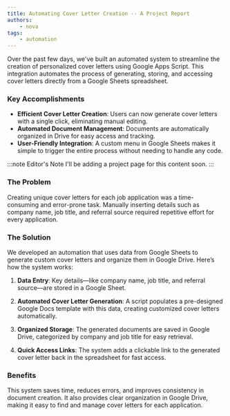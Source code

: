 ```yaml
---
title: Automating Cover Letter Creation -- A Project Report
authors:
    - nova
tags:
    - automation
---
```


Over the past few days, we've built an automated system to streamline the creation of personalized cover letters using Google Apps Script. This integration automates the process of generating, storing, and accessing cover letters directly from a Google Sheets spreadsheet.

### Key Accomplishments

- **Efficient Cover Letter Creation**: Users can now generate cover letters with a single click, eliminating manual editing.
- **Automated Document Management**: Documents are automatically organized in Drive for easy access and tracking.
- **User-Friendly Integration**: A custom menu in Google Sheets makes it simple to trigger the entire process without needing to handle any code.

:::note Editor's Note
I'll be adding a project page for this content soon.
:::

### The Problem

Creating unique cover letters for each job application was a time-consuming and error-prone task. Manually inserting details such as company name, job title, and referral source required repetitive effort for every application.

### The Solution

We developed an automation that uses data from Google Sheets to generate custom cover letters and organize them in Google Drive. Here’s how the system works:

1. **Data Entry**: Key details—like company name, job title, and referral source—are stored in a Google Sheet.
   
2. **Automated Cover Letter Generation**: A script populates a pre-designed Google Docs template with this data, creating customized cover letters automatically.

3. **Organized Storage**: The generated documents are saved in Google Drive, categorized by company and job title for easy retrieval.

4. **Quick Access Links**: The system adds a clickable link to the generated cover letter back in the spreadsheet for fast access.

### Benefits

This system saves time, reduces errors, and improves consistency in document creation. It also provides clear organization in Google Drive, making it easy to find and manage cover letters for each application.
